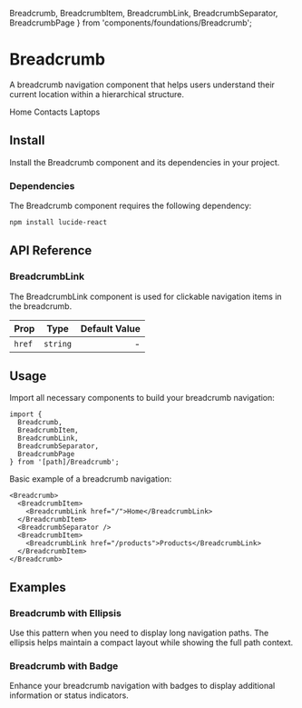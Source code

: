   Breadcrumb,
  BreadcrumbItem,
  BreadcrumbLink,
  BreadcrumbSeparator,
  BreadcrumbPage
} from 'components/foundations/Breadcrumb';

# Breadcrumb

A breadcrumb navigation component that helps users understand their current location within a hierarchical structure.

<PreviewBox>
  <Breadcrumb>
    <BreadcrumbItem>
      <BreadcrumbLink href="/">Home</BreadcrumbLink>
    </BreadcrumbItem>
    <BreadcrumbSeparator />
    <BreadcrumbItem>
      <BreadcrumbLink href="/contacts">Contacts</BreadcrumbLink>
    </BreadcrumbItem>
    <BreadcrumbSeparator />
    <BreadcrumbItem>
      <BreadcrumbPage>Laptops</BreadcrumbPage>
    </BreadcrumbItem>
  </Breadcrumb>
</PreviewBox>

## Install

Install the Breadcrumb component and its dependencies in your project.

<FileCode path="components/foundations/Breadcrumb" />

### Dependencies

The Breadcrumb component requires the following dependency:

```bash copy
npm install lucide-react
```

## API Reference

### BreadcrumbLink

The BreadcrumbLink component is used for clickable navigation items in the breadcrumb.

| Prop   |   Type   | Default Value |
| :----- | :------: | ------------: |
| `href` | `string` |             - |

## Usage

Import all necessary components to build your breadcrumb navigation:

```tsx copy
import {
  Breadcrumb,
  BreadcrumbItem,
  BreadcrumbLink,
  BreadcrumbSeparator,
  BreadcrumbPage
} from '[path]/Breadcrumb';
```

Basic example of a breadcrumb navigation:

```tsx copy
<Breadcrumb>
  <BreadcrumbItem>
    <BreadcrumbLink href="/">Home</BreadcrumbLink>
  </BreadcrumbItem>
  <BreadcrumbSeparator />
  <BreadcrumbItem>
    <BreadcrumbLink href="/products">Products</BreadcrumbLink>
  </BreadcrumbItem>
</Breadcrumb>
```

## Examples

### Breadcrumb with Ellipsis

Use this pattern when you need to display long navigation paths. The ellipsis helps maintain a compact layout while showing the full path context.

<ComponentPreview path="components/foundations/Breadcrumb/examples/WithEllipsis" />

### Breadcrumb with Badge

Enhance your breadcrumb navigation with badges to display additional information or status indicators.

<ComponentPreview path="components/foundations/Breadcrumb/examples/WithBadge" />

